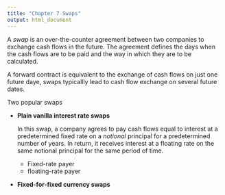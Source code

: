 ```yaml
---
title: "Chapter 7 Swaps"
output: html_document
---
```


A *swap* is an over-the-counter agreement between two companies to exchange cash flows in the future. The agreement defines the days when the cash flows are to be paid and the way in which they are to be calculated.

A forward contract is equivalent to the exchange of cash flows on just one future daye, swaps typicallly lead to cash flow exchange on several future dates.

Two popular swaps

* **Plain vanilla interest rate swaps**

  In this swap, a company agrees to pay cash flows equal to interest at a predetermined fixed rate on a *notional* principal for a predetermined number of years. In return, it receives interest at a floating rate on the same notional principal for the same period of time.
     
     - Fixed-rate payer
     - floating-rate payer
  
* **Fixed-for-fixed currency swaps**